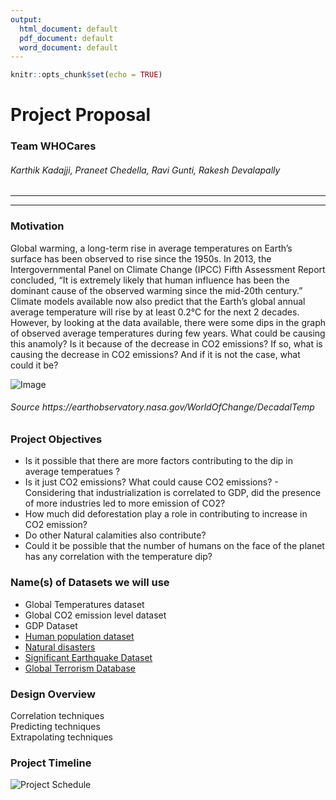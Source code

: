 ```yaml
---
output:
  html_document: default
  pdf_document: default
  word_document: default
---
```

[//]: # (Code chunk here)

```r
knitr::opts_chunk$set(echo = TRUE)
```
# Project Proposal

### Team WHOCares  
###### Karthik Kadajji, Praneet Chedella, Ravi Gunti, Rakesh Devalapally  

--------------------------------------------------------------------------------------------------
***

### Motivation

Global warming, a long-term rise in average temperatures on Earth's surface has been observed to rise since the 1950s. In 2013, the Intergovernmental Panel on Climate Change (IPCC) Fifth Assessment Report concluded, "It is extremely likely that human influence has been the dominant cause of the observed warming since the mid-20th century." Climate models available now also predict that the Earth's global annual average temperature will rise by at least 0.2&deg;C for the next 2 decades. However, by looking at the data available, there were some dips in the graph of observed average temperatures during few years. What could be causing this anamoly? Is it because of the decrease in CO2 emissions? If so, what is causing the decrease in CO2 emissions? And if it is not the case, what could it be?

<img src="AnTemp.png" alt="Image"/>  


###### Source https://earthobservatory.nasa.gov/WorldOfChange/DecadalTemp

### Project Objectives
* Is it possible that there are more factors contributing to the dip in average temperatues ?  
* Is it just CO2 emissions? What could cause CO2 emissions? - Considering that industrialization is correlated to GDP, did the presence of more industries led to more emission of CO2? 
* How much did deforestation play a role in contributing to increase in CO2 emission? 
* Do other Natural calamities also contribute?  
* Could it be possible that the number of humans on the face of the planet has any correlation with the temperature dip?

### Name(s) of Datasets we will use
* Global Temperatures dataset    
* Global CO2 emission level dataset  
* GDP Dataset  
* [Human population dataset](https://www.indexmundi.com/)  
* [Natural disasters](https://www.emdat.be/)  
* [Significant Earthquake Dataset](https://www.ngdc.noaa.gov/nndc/struts/form?t=101650&s=1&d=1)
* [Global Terrorism Database](https://www.start.umd.edu/gtd/contact/)
 

### Design Overview
Correlation techniques  
Predicting techniques  
Extrapolating techniques



### Project Timeline
<img src="ProjectSchedule.jpg" alt="Project Schedule"/>  